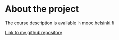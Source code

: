 
# About the project

The course description is available in mooc.helsinki.fi

[Link to my github repository](https://github.com/tinalauronen/IODS-project)
